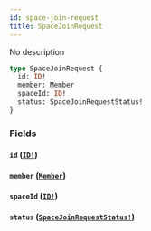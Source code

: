```yaml
---
id: space-join-request
title: SpaceJoinRequest
---
```


No description

```graphql
type SpaceJoinRequest {
  id: ID!
  member: Member
  spaceId: ID!
  status: SpaceJoinRequestStatus!
}
```

### Fields

#### `id` ([`ID!`](/docs/graphql/scalars/id))

#### `member` ([`Member`](/docs/graphql/objects/member))

#### `spaceId` ([`ID!`](/docs/graphql/scalars/id))

#### `status` ([`SpaceJoinRequestStatus!`](/docs/graphql/enums/space-join-request-status))
